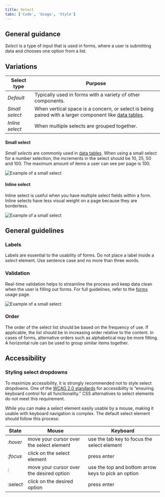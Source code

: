 ```yaml
---
title: Select
tabs: ['Code', 'Usage', 'Style']
---
```


## General guidance

_Select_ is a type of input that is used in forms, where a user is submitting data and chooses one option from a list.

## Variations

| Select type     | Purpose                                                                                                                         |
| --------------- | ------------------------------------------------------------------------------------------------------------------------------- |
| _Default_       | Typically used in forms with a variety of other components.                                                                     |
| _Small select_  | When vertical space is a concern, or select is being paired with a larger component like [data tables](/components/data-table). |
| _Inline select_ | When multiple selects are grouped together.                                                                                     |

#### Small select

_Small selects_ are commonly used in [data tables](/components/data-table). When using a small select for a number selection, the increments in the select should be 10, 25, 50 and 100. The maximum amount of items a user can see per page is 100.



![Example of a small select](images/select-usage-3.png)



#### Inline select

Inline select is useful when you have multiple select fields within a form. Inline selects have less visual weight on a page because they are borderless.



![Example of a small select](images/select-usage-4.png)



## General guidelines

### Labels

Labels are essential to the usability of forms. Do not place a label inside a _select_ element. Use sentence case and no more than three words.

### Validation

Real-time validation helps to streamline the process and keep data clean when the user is filling out forms. For full guidelines, refer to the [forms](/components/form) usage page.



![Example of a small select](images/select-usage-1.png)



### Order

The order of the select list should be based on the frequency of use. If applicable, the list should be in increasing order relative to the content. In cases of forms, alternative orders such as alphabetical may be more fitting. A horizontal rule can be used to group similar items together.

## Accessibility

### Styling select dropdowns

To maximize accessibility, it is strongly recommended not to style select dropdowns.
One of the [WCAG 2.0 standards](https://www.w3.org/TR/WCAG20-TECHS/G202.html) for accessibility is “ensuring keyboard control for all functionality.” CSS alternatives to select elements do not meet this requirement.

While you can make a select element easily usable by a mouse, making it usable with keyboard navigation is complex. The default select element should follow this process:

| State    | Mouse                                    | Keyboard                                            |
| -------- | ---------------------------------------- | --------------------------------------------------- |
| _:hover_ | move your cursor over the select element | use the tab key to focus the select element         |
| _:focus_ | click on the select element              | press enter                                         |
| _:_      | move your cursor over the desired option | use the top and bottom arrow keys to pick an option |
| :select  | click on the desired option              | press enter                                         |
